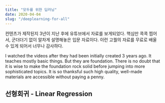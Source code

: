 ```yaml
---
title: "모두를 위한 딥러닝"
date: 2020-04-04
slug: "/deeplearning-for-all"
---
```


컨텐츠가 제작된지 3년이 지난 후에 유튜브에서 자료를 보게되었다. 핵심만 콕콕 찝어서,
군더더기 없이 알차게 설명해놓은 입문 자료이다. 이런 고퀄의 자료를 무료로 배울 수 있게
되어서 너무나 감사하다.

I watched the videos after they had been initially created 3 years ago. It
teaches mostly basic things. But they are foundation. There is no doubt that it
is wise to make the foundation rock solid before jumping into more sophisticated
topics. It is so thanksful such high quality, well-made materials are accessible
without paying a penny.

## 선형회귀 - Linear Regression
